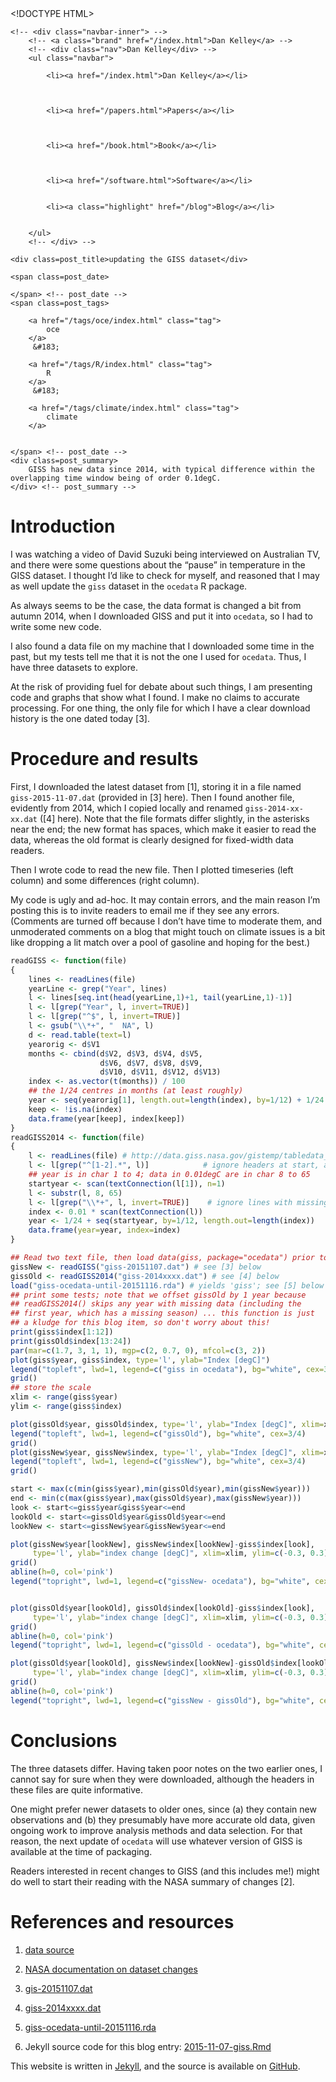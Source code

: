 <!DOCTYPE HTML>
<html>
<head>
<link rel='stylesheet' type='text/css' href='/css/syntax.css' />
<link rel='stylesheet' type='text/css' href='/css/style.css' />
<meta charset="UTF-8">
<title>updating the GISS dataset</title>
</head>

<body>
<div class="navbar">
    <!-- <div class="navbar-inner"> -->
        <!-- <a class="brand" href="/index.html">Dan Kelley</a> -->
        <!-- <div class="nav">Dan Kelley</div> -->
        <ul class="navbar">
            
            <li><a href="/index.html">Dan Kelley</a></li>
            

            
            <li><a href="/papers.html">Papers</a></li>
            

            
            <li><a href="/book.html">Book</a></li>
            

            
            <li><a href="/software.html">Software</a></li>
            
            
            <li><a class="highlight" href="/blog">Blog</a></li>
            

        </ul>
        <!-- </div> -->
</div>

<div id="content">
    




<!-- <div class="span8"> -->

<div class=topnav>

<!-- | <a href='/blog'>Home</a> | -->

</div> <!-- topnav -->


<div class="page-header">

    <div class=post_title>updating the GISS dataset</div>
<!-- </div> --> <!-- span8 -->

<!-- <div class="span4"> -->

<div class=slug>
    <span class=post_date>
        
    </span> <!-- post_date -->
    <span class=post_tags>
        
        <a href="/tags/oce/index.html" class="tag">
            oce
        </a>
         &#183; 
        
        <a href="/tags/R/index.html" class="tag">
            R
        </a>
         &#183; 
        
        <a href="/tags/climate/index.html" class="tag">
            climate
        </a>
        
        
    </span> <!-- post_date -->
    <div class=post_summary>
        GISS has new data since 2014, with typical difference within the overlapping time window being of order 0.1degC.
    </div> <!-- post_summary -->
</div> <!-- slug -->

<!-- </div> -->
<!-- span4 -->
</div> <!-- page-header -->



# Introduction

I was watching a video of David Suzuki being interviewed on Australian TV, and
there were some questions about the "pause" in temperature in the GISS dataset.
I thought I'd like to check for myself, and reasoned that I may as well update
the ``giss`` dataset in the ``ocedata`` R package.

As always seems to be the case, the data format is changed a bit from autumn
2014, when I downloaded GISS and put it into ``ocedata``, so I had to write
some new code.

I also found a data file on my machine that I downloaded some time in the past,
but my tests tell me that it is not the one I used for ``ocedata``.  Thus, I
have three datasets to explore.

At the risk of providing fuel for debate about such things, I am presenting
code and graphs that show what I found. I make no claims to accurate
processing. For one thing, the only file for which I have a clear download
history is the one dated today [3].

# Procedure and results

First, I downloaded the latest dataset from [1], storing it in a file named
``giss-2015-11-07.dat`` (provided in [3] here).  Then I found another file,
evidently from 2014, which I copied locally and renamed ``giss-2014-xx-xx.dat``
([4] here). Note that the file formats differ slightly, in the asterisks near
the end; the new format has spaces, which make it easier to read the data,
whereas the old format is clearly designed for fixed-width data readers.

Then I wrote code to read the new file. Then I plotted timeseries (left column)
and some differences (right column).

My code is ugly and ad-hoc. It may contain errors, and the main reason I'm
posting this is to invite readers to email me if they see any errors.
(Comments are turned off because I don't have time to moderate them, and
unmoderated comments on a blog that might touch on climate issues is a bit like
dropping a lit match over a pool of gasoline and hoping for the best.)

```r
readGISS <- function(file)
{
    lines <- readLines(file)
    yearLine <- grep("Year", lines)
    l <- lines[seq.int(head(yearLine,1)+1, tail(yearLine,1)-1)]
    l <- l[grep("Year", l, invert=TRUE)]
    l <- l[grep("^$", l, invert=TRUE)]
    l <- gsub("\\*+", "  NA", l)
    d <- read.table(text=l)
    yearorig <- d$V1
    months <- cbind(d$V2, d$V3, d$V4, d$V5, 
                    d$V6, d$V7, d$V8, d$V9, 
                    d$V10, d$V11, d$V12, d$V13) 
    index <- as.vector(t(months)) / 100
    ## the 1/24 centres in months (at least roughly)
    year <- seq(yearorig[1], length.out=length(index), by=1/12) + 1/24
    keep <- !is.na(index)
    data.frame(year[keep], index[keep])
}
readGISS2014 <- function(file)
{
    l <- readLines(file) # http://data.giss.nasa.gov/gistemp/tabledata_v3/GLB.Ts+dSST.txt
    l <- l[grep("^[1-2].*", l)]            # ignore headers at start, and every 20 years
    ## year is in char 1 to 4; data in 0.01degC are in char 8 to 65
    startyear <- scan(textConnection(l[1]), n=1)
    l <- substr(l, 8, 65)
    l <- l[grep("\\*+", l, invert=TRUE)]    # ignore lines with missing month data
    index <- 0.01 * scan(textConnection(l))
    year <- 1/24 + seq(startyear, by=1/12, length.out=length(index))
    data.frame(year=year, index=index)
}

## Read two text file, then load data(giss, package="ocedata") prior to 2015-11-16
gissNew <- readGISS("giss-20151107.dat") # see [3] below
gissOld <- readGISS2014("giss-2014xxxx.dat") # see [4] below
load("giss-ocedata-until-20151116.rda") # yields 'giss'; see [5] below
## print some tests; note that we offset gissOld by 1 year because
## readGISS2014() skips any year with missing data (including the
## first year, which has a missing season) ... this function is just
## a kludge for this blog item, so don't worry about this!
print(giss$index[1:12])
print(gissOld$index[13:24])
par(mar=c(1.7, 3, 1, 1), mgp=c(2, 0.7, 0), mfcol=c(3, 2))
plot(giss$year, giss$index, type='l', ylab="Index [degC]")
legend("topleft", lwd=1, legend=c("giss in ocedata"), bg="white", cex=3/4)
grid()
## store the scale
xlim <- range(giss$year)
ylim <- range(giss$index)

plot(gissOld$year, gissOld$index, type='l', ylab="Index [degC]", xlim=xlim, ylim=ylim)
legend("topleft", lwd=1, legend=c("gissOld"), bg="white", cex=3/4)
grid()
plot(gissNew$year, gissNew$index, type='l', ylab="Index [degC]", xlim=xlim, ylim=ylim)
legend("topleft", lwd=1, legend=c("gissNew"), bg="white", cex=3/4)
grid()

start <- max(c(min(giss$year),min(gissOld$year),min(gissNew$year)))
end <- min(c(max(giss$year),max(gissOld$year),max(gissNew$year)))
look <- start<=giss$year&giss$year<=end
lookOld <- start<=gissOld$year&gissOld$year<=end
lookNew <- start<=gissNew$year&gissNew$year<=end

plot(gissNew$year[lookNew], gissNew$index[lookNew]-giss$index[look],
     type='l', ylab="index change [degC]", xlim=xlim, ylim=c(-0.3, 0.3))
grid()
abline(h=0, col='pink')
legend("topright", lwd=1, legend=c("gissNew- ocedata"), bg="white", cex=3/4)


plot(gissOld$year[lookOld], gissOld$index[lookOld]-giss$index[look],
     type='l', ylab="index change [degC]", xlim=xlim, ylim=c(-0.3, 0.3))
grid()
abline(h=0, col='pink')
legend("topright", lwd=1, legend=c("gissOld - ocedata"), bg="white", cex=3/4)

plot(gissOld$year[lookOld], gissNew$index[lookNew]-gissOld$index[lookOld],
     type='l', ylab="index change [degC]", xlim=xlim, ylim=c(-0.3, 0.3))
grid()
abline(h=0, col='pink')
legend("topright", lwd=1, legend=c("gissNew - gissOld"), bg="white", cex=3/4)
```


# Conclusions

The three datasets differ. Having taken poor notes on the two earlier ones, I
cannot say for sure when they were downloaded, although the headers in these
files are quite informative.

One might prefer newer datasets to older ones, since (a) they contain new
observations and (b) they presumably have more accurate old data, given ongoing
work to improve analysis methods and data selection.  For that reason, the next
update of ``ocedata`` will use whatever version of GISS is available at the
time of packaging.

Readers interested in recent changes to GISS (and this includes me!) might do
well to start their reading with the NASA summary of changes [2].

# References and resources

1. [data source](http://data.giss.nasa.gov/gistemp/tabledata_v3/GLB.Ts+dSST.txt)

2. [NASA documentation on dataset changes](http://data.giss.nasa.gov/gistemp)

3. [gis-20151107.dat](https://raw.github.com/dankelley/dankelley.github.io/master/assets/giss-20151107.dat)

4. [giss-2014xxxx.dat](https://raw.github.com/dankelley/dankelley.github.io/master/assets/giss-2014xxxx.dat)

5. [giss-ocedata-until-20151116.rda](https://raw.github.com/dankelley/dankelley.github.io/master/assets/giss-ocedata-until-20151116.rda)

6. Jekyll source code for this blog entry: [2015-11-07-giss.Rmd](https://raw.github.com/dankelley/dankelley.github.io/master/assets/2015-11-07-giss.Rmd)







</div>

<p class="footnote">This website is written in <a
href="http://jekyllrb.com">Jekyll</a>, and the source is available on <a
href="https://github.com/dankelley/dankelley.github.io">GitHub</a>.</p>

</body>
</html>

